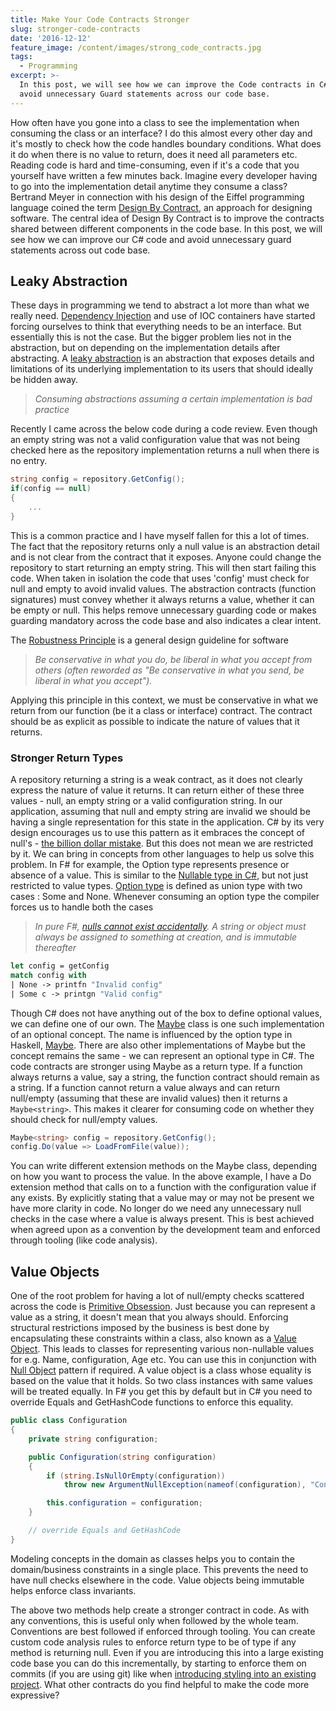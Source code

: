 ```yaml
---
title: Make Your Code Contracts Stronger
slug: stronger-code-contracts
date: '2016-12-12'
feature_image: /content/images/strong_code_contracts.jpg
tags:
  - Programming
excerpt: >-
  In this post, we will see how we can improve the Code contracts in C# and
  avoid unnecessary Guard statements across our code base.
---
```

How often have you gone into a class to see the implementation when consuming the class or an interface? I do this almost every other day and it's mostly to check how the code handles boundary conditions. What does it do when there is no value to return, does it need all parameters etc. Reading code is hard and time-consuming, even if it's a code that you yourself have written a few minutes back. Imagine every developer having to go into the implementation detail anytime they consume a class? Bertrand Meyer in connection with his design of the Eiffel programming language coined the term [Design By Contract](https://en.wikipedia.org/wiki/Design_by_contract), an approach for designing software. The central idea of Design By Contract is to improve the contracts shared between different components in the code base. In this post, we will see how we can improve our C# code and avoid unnecessary guard statements across out code base.

<ImageCard src="/content/images/strong_code_contracts.jpg" alt="Stronger Code Contracts" />

## Leaky Abstraction

These days in programming we tend to abstract a lot more than what we really need. [Dependency Injection](/tag/dependency-injection/) and use of IOC containers have started forcing ourselves to think that everything needs to be an interface. But essentially this is not the case. But the bigger problem lies not in the abstraction, but on depending on the implementation details after abstracting. A [leaky abstraction](https://en.wikipedia.org/wiki/Leaky_abstraction) is an abstraction that exposes details and limitations of its underlying implementation to its users that should ideally be hidden away.

> _Consuming abstractions assuming a certain implementation is bad practice_

Recently I came across the below code during a code review. Even though an empty string was not a valid configuration value that was not being checked here as the repository implementation returns a null when there is no entry.

```csharp
string config = repository.GetConfig();
if(config == null)
{
    ...
}

```

This is a common practice and I have myself fallen for this a lot of times. The fact that the repository returns only a null value is an abstraction detail and is not clear from the contract that it exposes. Anyone could change the repository to start returning an empty string. This will then start failing this code. When taken in isolation the code that uses 'config' must check for null and empty to avoid invalid values. The abstraction contracts (function signatures) must convey whether it always returns a value, whether it can be empty or null. This helps remove unnecessary guarding code or makes guarding mandatory across the code base and also indicates a clear intent.

The [Robustness Principle](https://en.wikipedia.org/wiki/Robustness_principle) is a general design guideline for software

> _Be conservative in what you do, be liberal in what you accept from others (often reworded as "Be conservative in what you send, be liberal in what you accept")._

Applying this principle in this context, we must be conservative in what we return from our function (be it a class or interface) contract. The contract should be as explicit as possible to indicate the nature of values that it returns.

### Stronger Return Types

A repository returning a string is a weak contract, as it does not clearly express the nature of value it returns. It can return either of these three values - null, an empty string or a valid configuration string. In our application, assuming that null and empty string are invalid we should be having a single representation for this state in the application. C# by its very design encourages us to use this pattern as it embraces the concept of null's - [the billion dollar mistake](https://www.linkedin.com/pulse/20141126171912-7082046-tony-hoare-invention-of-the-null-reference-a-billion-dollar-mistake). But this does not mean we are restricted by it. We can bring in concepts from other languages to help us solve this problem. In F# for example, the Option type represents presence or absence of a value. This is similar to the [Nullable type in C#](https://msdn.microsoft.com/en-us/library/1t3y8s4s.aspx), but not just restricted to value types. [Option type](http://fsharpforfunandprofit.com/posts/the-option-type/) is defined as union type with two cases : Some and None. Whenever consuming an option type the compiler forces us to handle both the cases

> _In pure F#, [nulls cannot exist accidentally](https://fsharpforfunandprofit.com/posts/correctness-exhaustive-pattern-matching/). A string or object must always be assigned to something at creation, and is immutable thereafter_

```fsharp
let config = getConfig
match config with
| None -> printfn "Invalid config"
| Some c -> printgn "Valid config"

```

Though C# does not have anything out of the box to define optional values, we can define one of our own. The [Maybe](https://github.com/ploeh/Booking/blob/master/BookingDomainModel/Maybe.cs) class is one such implementation of an optional concept. The name is influenced by the option type in Haskell, [Maybe](https://wiki.haskell.org/Maybe). There are also other implementations of Maybe but the concept remains the same - we can represent an optional type in C#. The code contracts are stronger using Maybe as a return type. If a function always returns a value, say a string, the function contract should remain as a string. If a function cannot return a value always and can return null/empty (assuming that these are invalid values) then it returns a `Maybe<string>`. This makes it clearer for consuming code on whether they should check for null/empty values.

```csharp
Maybe<string> config = repository.GetConfig();
config.Do(value => LoadFromFile(value));

```

You can write different extension methods on the Maybe class, depending on how you want to process the value. In the above example, I have a Do extension method that calls on to a function with the configuration value if any exists. By explicitly stating that a value may or may not be present we have more clarity in code. No longer do we need any unnecessary null checks in the case where a value is always present. This is best achieved when agreed upon as a convention by the development team and enforced through tooling (like code analysis).

## Value Objects

One of the root problem for having a lot of null/empty checks scattered across the code is [Primitive Obsession](http://blog.ploeh.dk/2015/01/19/from-primitive-obsession-to-domain-modelling/). Just because you can represent a value as a string, it doesn't mean that you always should. Enforcing structural restrictions imposed by the business is best done by encapsulating these constraints within a class, also known as a [Value Object](/blog/thinking-beyond-primitive-values-value-objects/). This leads to classes for representing various non-nullable values for e.g. Name, configuration, Age etc. You can use this in conjunction with [Null Object](https://en.wikipedia.org/wiki/Null_Object_pattern) pattern if required. A value object is a class whose equality is based on the value that it holds. So two class instances with same values will be treated equally. In F# you get this by default but in C# you need to override Equals and GetHashCode functions to enforce this equality.

```csharp
public class Configuration
{
    private string configuration;

    public Configuration(string configuration)
    {
        if (string.IsNullOrEmpty(configuration))
            throw new ArgumentNullException(nameof(configuration), "Configuration value cannot be null");

        this.configuration = configuration;
    }

    // override Equals and GetHashCode
}

```

Modeling concepts in the domain as classes helps you to contain the domain/business constraints in a single place. This prevents the need to have null checks elsewhere in the code. Value objects being immutable helps enforce class invariants.

The above two methods help create a stronger contract in code. As with any conventions, this is useful only when followed by the whole team. Conventions are best followed if enforced through tooling. You can create custom code analysis rules to enforce return type to be of type if any method is returning null. Even if you are introducing this into a large existing code base you can do this incrementally, by starting to enforce them on commits (if you are using git) like when [introducing styling into an existing project](/blog/introducing-code-formatting-into-a-large-codebase/). What other contracts do you find helpful to make the code more expressive?
